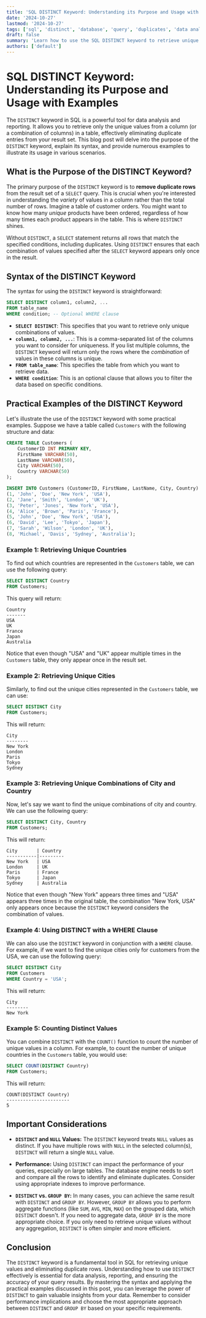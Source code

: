 ```yaml
---
title: 'SQL DISTINCT Keyword: Understanding its Purpose and Usage with Examples'
date: '2024-10-27'
lastmod: '2024-10-27'
tags: ['sql', 'distinct', 'database', 'query', 'duplicates', 'data analysis', 'sql tutorial']
draft: false
summary: 'Learn how to use the SQL DISTINCT keyword to retrieve unique values from a table, removing duplicate entries and streamlining your data analysis. Explore practical examples and best practices for effective use.'
authors: ['default']
---
```


# SQL DISTINCT Keyword: Understanding its Purpose and Usage with Examples

The `DISTINCT` keyword in SQL is a powerful tool for data analysis and reporting. It allows you to retrieve only the unique values from a column (or a combination of columns) in a table, effectively eliminating duplicate entries from your result set. This blog post will delve into the purpose of the `DISTINCT` keyword, explain its syntax, and provide numerous examples to illustrate its usage in various scenarios.

## What is the Purpose of the DISTINCT Keyword?

The primary purpose of the `DISTINCT` keyword is to **remove duplicate rows** from the result set of a `SELECT` query.  This is crucial when you're interested in understanding the *variety* of values in a column rather than the total number of rows. Imagine a table of customer orders. You might want to know how many *unique* products have been ordered, regardless of how many times each product appears in the table. This is where `DISTINCT` shines.

Without `DISTINCT`, a `SELECT` statement returns all rows that match the specified conditions, including duplicates.  Using `DISTINCT` ensures that each combination of values specified after the `SELECT` keyword appears only once in the result.

## Syntax of the DISTINCT Keyword

The syntax for using the `DISTINCT` keyword is straightforward:

```sql
SELECT DISTINCT column1, column2, ...
FROM table_name
WHERE condition; -- Optional WHERE clause
```

*   **`SELECT DISTINCT`**: This specifies that you want to retrieve only unique combinations of values.
*   **`column1, column2, ...`**:  This is a comma-separated list of the columns you want to consider for uniqueness. If you list multiple columns, the `DISTINCT` keyword will return only the rows where the *combination* of values in these columns is unique.
*   **`FROM table_name`**:  This specifies the table from which you want to retrieve data.
*   **`WHERE condition`**: This is an optional clause that allows you to filter the data based on specific conditions.

## Practical Examples of the DISTINCT Keyword

Let's illustrate the use of the `DISTINCT` keyword with some practical examples.  Suppose we have a table called `Customers` with the following structure and data:

```sql
CREATE TABLE Customers (
    CustomerID INT PRIMARY KEY,
    FirstName VARCHAR(50),
    LastName VARCHAR(50),
    City VARCHAR(50),
    Country VARCHAR(50)
);

INSERT INTO Customers (CustomerID, FirstName, LastName, City, Country) VALUES
(1, 'John', 'Doe', 'New York', 'USA'),
(2, 'Jane', 'Smith', 'London', 'UK'),
(3, 'Peter', 'Jones', 'New York', 'USA'),
(4, 'Alice', 'Brown', 'Paris', 'France'),
(5, 'John', 'Doe', 'New York', 'USA'),
(6, 'David', 'Lee', 'Tokyo', 'Japan'),
(7, 'Sarah', 'Wilson', 'London', 'UK'),
(8, 'Michael', 'Davis', 'Sydney', 'Australia');
```

### Example 1: Retrieving Unique Countries

To find out which countries are represented in the `Customers` table, we can use the following query:

```sql
SELECT DISTINCT Country
FROM Customers;
```

This query will return:

```
Country
-------
USA
UK
France
Japan
Australia
```

Notice that even though "USA" and "UK" appear multiple times in the `Customers` table, they only appear once in the result set.

### Example 2: Retrieving Unique Cities

Similarly, to find out the unique cities represented in the `Customers` table, we can use:

```sql
SELECT DISTINCT City
FROM Customers;
```

This will return:

```
City
--------
New York
London
Paris
Tokyo
Sydney
```

### Example 3: Retrieving Unique Combinations of City and Country

Now, let's say we want to find the unique combinations of city and country. We can use the following query:

```sql
SELECT DISTINCT City, Country
FROM Customers;
```

This will return:

```
City       | Country
-----------|---------
New York   | USA
London     | UK
Paris      | France
Tokyo      | Japan
Sydney     | Australia
```

Notice that even though "New York" appears three times and "USA" appears three times in the original table, the combination "New York, USA" only appears once because the `DISTINCT` keyword considers the combination of values.

### Example 4: Using DISTINCT with a WHERE Clause

We can also use the `DISTINCT` keyword in conjunction with a `WHERE` clause. For example, if we want to find the unique cities only for customers from the USA, we can use the following query:

```sql
SELECT DISTINCT City
FROM Customers
WHERE Country = 'USA';
```

This will return:

```
City
--------
New York
```

### Example 5:  Counting Distinct Values

You can combine `DISTINCT` with the `COUNT()` function to count the number of unique values in a column. For example, to count the number of unique countries in the `Customers` table, you would use:

```sql
SELECT COUNT(DISTINCT Country)
FROM Customers;
```

This will return:

```
COUNT(DISTINCT Country)
-----------------------
5
```

## Important Considerations

*   **`DISTINCT` and `NULL` Values:**  The `DISTINCT` keyword treats `NULL` values as distinct.  If you have multiple rows with `NULL` in the selected column(s), `DISTINCT` will return a single `NULL` value.

*   **Performance:**  Using `DISTINCT` can impact the performance of your queries, especially on large tables.  The database engine needs to sort and compare all the rows to identify and eliminate duplicates. Consider using appropriate indexes to improve performance.

*   **`DISTINCT` vs. `GROUP BY`:**  In many cases, you can achieve the same result with `DISTINCT` and `GROUP BY`.  However, `GROUP BY` allows you to perform aggregate functions (like `SUM`, `AVG`, `MIN`, `MAX`) on the grouped data, which `DISTINCT` doesn't. If you need to aggregate data, `GROUP BY` is the more appropriate choice.  If you only need to retrieve unique values without any aggregation, `DISTINCT` is often simpler and more efficient.

## Conclusion

The `DISTINCT` keyword is a fundamental tool in SQL for retrieving unique values and eliminating duplicate rows. Understanding how to use `DISTINCT` effectively is essential for data analysis, reporting, and ensuring the accuracy of your query results.  By mastering the syntax and applying the practical examples discussed in this post, you can leverage the power of `DISTINCT` to gain valuable insights from your data.  Remember to consider performance implications and choose the most appropriate approach between `DISTINCT` and `GROUP BY` based on your specific requirements.